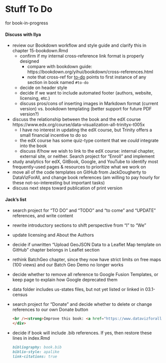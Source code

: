 # Stuff To Do {#stuff-to-do}
for book-in-progress

#### Discuss with Ilya {-}
- review our Bookdown workflow and style guide and clarify this in chapter 15-bookdown.Rmd
  - confirm if my internal cross-reference link format is properly designed
    - compare with bookdown guide: https://bookdown.org/yihui/bookdown/cross-references.html
    - note that cross-ref for [to-do](#to-do) points to first instance of any section in book named `#to-do`
  - decide on header style
  - decide if we want to include automated footer (authors, website, licensing, etc.)
  - discuss pros/cons of inserting images in Markdown format (current version) vs. bookdown templating (better support for future PDF version?)
- discuss the relationship between the book and the edX course https://www.edx.org/course/data-visualization-all-trinityx-t005x
  - I have no interest in updating the edX course, but Trinity offers a small financial incentive to do so
  - the edX course has some quiz-type content that we *could* integrate into the book
  - discuss if/how we wish to link to the edX course: internal chapter, external site, or neither. Search project for "Enroll" and implement
- study analytics for edX, GitBook, Google, and YouTube to identify most frequently-used pages & resources to prioritize what we work on
- move all of the code templates on GitHub from JackDougherty to DataVizForAll, and change book references (am willing to pay hourly for these not-so-interesting but important tasks)
- discuss next steps toward publication of print version


#### Jack's list {-}
- search project for "TO DO" and "TODO" and "to come" and "UPDATE" references, and write content
- rewrite introductory sections to shift perspective from "I" to "We"
- update licensing and About the Authors
- decide if unwritten "Upload GeoJSON Data to a Leaflet Map template on GitHub" chapter belongs in Leaflet section
- rethink BatchGeo chapter, since they now have strict limits on free maps (100 views) and our Batch Geo Demo no longer works
- decide whether to remove all reference to Google Fusion Templates, or keep page to explain how Google deprecated them
- data folder includes us-states files, but not yet listed or linked in 03.1-census
- search project for "Donate" and decide whether to delete or change references to our own Donate button
  ```html
  <br /><strong>Improve this book: <a href="https://www.datavizforall.org/donate">Donate to DataViz students</a></strong> and <strong><a href="https://www.datavizforall.org/introduction/how.html">add comments or revisions</a></strong>.
  </div>
  ```
- decide if book will include .bib references. If yes, then restore these lines in index.Rmd
  ```markdown
  bibliography: book.bib
  biblio-style: apalike
  link-citations: true
  ```
